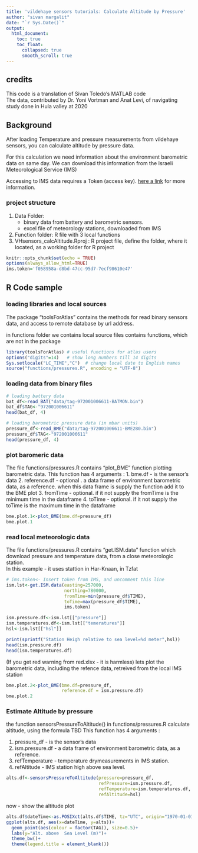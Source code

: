 ---
title: 'vildehaye sensors tutorials: Calculate Altitude by Pressure'
author: "sivan margalit"
date: "`r Sys.Date()`"
output:
  html_document:
    toc: true
    toc_float:
      collapsed: true
      smooth_scroll: true
---
## credits 
This code is a translation of Sivan Toledo's MATLAB code  
The data, contributed by Dr. Yoni Vortman and Anat Levi, of navigating study done in Hula valley at 2020

## Background
After loading Temperature and pressure measurements from vildehaye sensors, you can calculate altitude by pressure data. 

For this calculation we need information about the environment barometric data on same day. We can download this information from the Israeli Meteorological Service (IMS)

Accessing to IMS data requires a Token (access key).  [here a link](https://ims.gov.il/he/ObservationDataAPI) for more information.

### project structure
<ol>
<li>Data Folder:
  <ul> 
  <li>binary data from battery and barometric sensors.</li>
  <li>excel file of meteorology stations, downloaded from IMS</li> </ul>
</li>
  
<li>Function folder:
R file with 3 local functions</li>
<li>VHsensors_calcAltitude.Rproj : R project file, define the folder, where it located, as a working folder for R project</li>
</ol>



```{r setup, include=FALSE}
knitr::opts_chunk$set(echo = TRUE)
options(always_allow_html=TRUE)
ims.token='f058958a-d8bd-47cc-95d7-7ecf98610e47'
```
## R Code sample 
### loading libraries and local sources
The package "toolsForAtlas" contains the methods for read binary sensors data, and access to remote database by url address.

in functions folder we contains local source files contains functions, which are not in the package

```{r load libraries, message = FALSE}
library(toolsForAtlas) # useful functions for atlas users
options("digits"=14)   # show long numbers till 14 digits
Sys.setlocale("LC_TIME","C")  # change local date to English names
source("functions/pressures.R", encoding = "UTF-8")
```

### loading data from binary files
```{r extract_data_1, message=c(1:4)}
# loading battery data
bat_df<-read_BAT("data/tag-972001006611-BATMON.bin")
bat_df$TAG<-"972001006611"
head(bat_df, 4)

# loading barometric pressure data (in mbar units)
pressure_df<-read_BME("data/tag-972001006611-BME280.bin")
pressure_df$TAG<-"972001006611"
head(pressure_df, 4)
```

### plot baromeric data
The file functions/pressures.R contains "plot_BME" function plotting barometric data.
This function has 4 arguments :
1. bme.df - is the sensor's data
2. reference.df - optional . a data frame of environment  barometric data, as a reference. when this data frame is supply the function add it to the BME plot
3. fromTime - optional. if it not supply the fromTime is the minimum time in the dataframe
4. toTime - optional. if it not supply the toTime is the maximum time in the dataframe
```{r plot_bme_1}
bme.plot.1<-plot_BME(bme.df=pressure_df)
bme.plot.1
```

### read local meteorologic data
The file functions/pressures.R contains "get.ISM.data" function which download pressure and temperature data, from a close meteorologic station.  
In this example - it uses stattion in Har-Knaan, in Tzfat 
```{r read_IMS}
# ims.token<- Insert token from IMS, and uncomment this line
ism.lst<-get.ISM.data(easting=257000,
                      northing=780000,
                      fromTime=min(pressure_df$TIME),
                      toTime=max(pressure_df$TIME),
                      ims.token)

ism.pressure.df<-ism.lst[["pressure"]]
ism.temperatures.df<-ism.lst[["temeratures"]]
hsl<-ism.lst[["hsl"]]

print(sprintf("Station Heigh relative to sea level=%d meter",hsl))
head(ism.pressure.df)
head(ism.temperatures.df)
```
(If you get red warning from red.xlsx - it is harmless)
lets plot the barometric data, including the refence data, retreived from the local IMS station
```{r plot_bme_2}
bme.plot.2<-plot_BME(bme.df=pressure_df, 
                     reference.df = ism.pressure.df)
bme.plot.2
```

### Estimate Altitude by pressure
the function sensorsPressureToAltitude() in functions/pressures.R calculate altitude, using the formula TBD
This function has 4 arguments :
<ol>
<li>pressure_df - is the sensor's data</li>
<li>ism.pressure.df - a data frame of environment  barometric data, as a reference.</li>
<li>refTemperature - temperature drymeasurements in IMS station.</li>
<li>refAltitude - IMS station high above sea level.</li>
</ol>
```{r PressureToAltitude}
alts.df<-sensorsPressureToAltitude(pressure=pressure_df,
                                   refPressure=ism.pressure.df,
                                   refTemperature=ism.temperatures.df,
                                   refAltitude=hsl)
```

now - show the altitude plot
```{r plot_altitude}
alts.df$dateTime<-as.POSIXct(alts.df$TIME, tz="UTC", origin="1970-01-01")
ggplot(alts.df, aes(x=dateTime, y=alts))+
  geom_point(aes(colour = factor(TAG)), size=0.5)+
  labs(y="Alt. above  Sea Level (m)")+
  theme_bw()+
  theme(legend.title = element_blank())
```